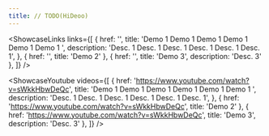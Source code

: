 ```yaml
---
title: // TODO(HiDeoo)
---
```



<ShowcaseLinks
  links={[
    {
      href: '',
      title: 'Demo 1 Demo 1 Demo 1 Demo 1 Demo 1 Demo 1 ',
      description: 'Desc. 1 Desc. 1 Desc. 1 Desc. 1 Desc. 1 Desc. 1',
    },
    { href: '', title: 'Demo 2' },
    { href: '', title: 'Demo 3', description: 'Desc. 3' },
  ]}
/>


<ShowcaseYoutube
  videos={[
    {
      href: 'https://www.youtube.com/watch?v=sWkkHbwDeQc',
      title: 'Demo 1 Demo 1 Demo 1 Demo 1 Demo 1 Demo 1 ',
      description: 'Desc. 1 Desc. 1 Desc. 1 Desc. 1 Desc. 1 Desc. 1',
    },
    { href: 'https://www.youtube.com/watch?v=sWkkHbwDeQc', title: 'Demo 2' },
    { href: 'https://www.youtube.com/watch?v=sWkkHbwDeQc', title: 'Demo 3', description: 'Desc. 3' },
  ]}
/>
